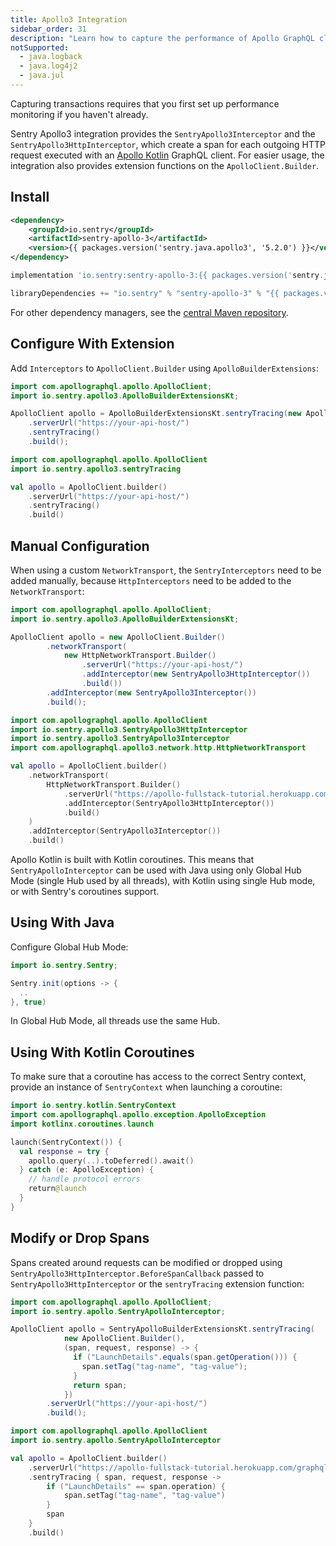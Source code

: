 ```yaml
---
title: Apollo3 Integration
sidebar_order: 31
description: "Learn how to capture the performance of Apollo GraphQL client."
notSupported:
  - java.logback
  - java.log4j2
  - java.jul
---
```


<Note>

Capturing transactions requires that you first <PlatformLink to="/performance/">set up performance monitoring</PlatformLink> if you haven't already.

</Note>

Sentry Apollo3 integration provides the `SentryApollo3Interceptor` and the `SentryApollo3HttpInterceptor`, which create a span for each outgoing HTTP request executed with an [Apollo Kotlin](https://github.com/apollographql/apollo-kotlin) GraphQL client. For easier usage, the integration also provides extension functions on the `ApolloClient.Builder`.

## Install

```xml {tabTitle:Maven}
<dependency>
    <groupId>io.sentry</groupId>
    <artifactId>sentry-apollo-3</artifactId>
    <version>{{ packages.version('sentry.java.apollo3', '5.2.0') }}</version>
</dependency>
```

```groovy {tabTitle:Gradle}
implementation 'io.sentry:sentry-apollo-3:{{ packages.version('sentry.java.apollo3', '5.2.0') }}'
```

```scala {tabTitle: SBT}
libraryDependencies += "io.sentry" % "sentry-apollo-3" % "{{ packages.version('sentry.java.apollo3', '5.2.0') }}"
```

For other dependency managers, see the [central Maven repository](https://search.maven.org/artifact/io.sentry/sentry-apollo-3).

## Configure With Extension

Add `Interceptors` to `ApolloClient.Builder` using `ApolloBuilderExtensions`:

```java
import com.apollographql.apollo.ApolloClient;
import io.sentry.apollo3.ApolloBuilderExtensionsKt;

ApolloClient apollo = ApolloBuilderExtensionsKt.sentryTracing(new ApolloClient.Builder())
    .serverUrl("https://your-api-host/")
    .sentryTracing()
    .build();
```

```kotlin
import com.apollographql.apollo.ApolloClient
import io.sentry.apollo3.sentryTracing

val apollo = ApolloClient.builder()
    .serverUrl("https://your-api-host/")
    .sentryTracing()
    .build()
```

## Manual Configuration
When using a custom `NetworkTransport`, the `SentryInterceptors` need to be added manually, because `HttpInterceptors` need to be added to the `NetworkTransport`:

```java
import com.apollographql.apollo.ApolloClient;
import io.sentry.apollo3.ApolloBuilderExtensionsKt;

ApolloClient apollo = new ApolloClient.Builder()
        .networkTransport(
            new HttpNetworkTransport.Builder()
                .serverUrl("https://your-api-host/")
                .addInterceptor(new SentryApollo3HttpInterceptor())
                .build())
        .addInterceptor(new SentryApollo3Interceptor())
        .build();
```

```kotlin
import com.apollographql.apollo.ApolloClient
import io.sentry.apollo3.SentryApollo3HttpInterceptor
import io.sentry.apollo3.SentryApollo3Interceptor
import com.apollographql.apollo3.network.http.HttpNetworkTransport

val apollo = ApolloClient.builder()
    .networkTransport(
        HttpNetworkTransport.Builder()
            .serverUrl("https://apollo-fullstack-tutorial.herokuapp.com/graphql")
            .addInterceptor(SentryApollo3HttpInterceptor())
            .build()
    )
    .addInterceptor(SentryApollo3Interceptor())
    .build()
```

<Alert level="info" title="Important">

Apollo Kotlin is built with Kotlin coroutines. This means that `SentryApolloInterceptor` can be used with Java using only Global Hub Mode (single Hub used by all threads), with Kotlin using single Hub mode, or with <PlatformLink to="/enriching-events/scopes/#kotlin-coroutines">Sentry's coroutines support</PlatformLink>.

</Alert>

## Using With Java

Configure Global Hub Mode:

```java
import io.sentry.Sentry;

Sentry.init(options -> {
  ..
}, true)
```

<Note>

In Global Hub Mode, all threads use the same Hub.

</Note>

## Using With Kotlin Coroutines

To make sure that a coroutine has access to the correct Sentry context, provide an instance of `SentryContext` when launching a coroutine:

```kotlin
import io.sentry.kotlin.SentryContext
import com.apollographql.apollo.exception.ApolloException
import kotlinx.coroutines.launch

launch(SentryContext()) {
  val response = try {
    apollo.query(..).toDeferred().await()
  } catch (e: ApolloException) {
    // handle protocol errors
    return@launch
  }
}
```

## Modify or Drop Spans

Spans created around requests can be modified or dropped using `SentryApollo3HttpInterceptor.BeforeSpanCallback` passed to `SentryApollo3HttpInterceptor` or the `sentryTracing` extension function:

```java
import com.apollographql.apollo.ApolloClient;
import io.sentry.apollo.SentryApolloInterceptor;

ApolloClient apollo = SentryApolloBuilderExtensionsKt.sentryTracing(
            new ApolloClient.Builder(),
            (span, request, response) -> {
              if ("LaunchDetails".equals(span.getOperation())) {
                span.setTag("tag-name", "tag-value");
              }
              return span;
            })
        .serverUrl("https://your-api-host/")
        .build();
```

```kotlin
import com.apollographql.apollo.ApolloClient
import io.sentry.apollo.SentryApolloInterceptor

val apollo = ApolloClient.builder()
    .serverUrl("https://apollo-fullstack-tutorial.herokuapp.com/graphql")
    .sentryTracing { span, request, response ->
        if ("LaunchDetails" == span.operation) {
            span.setTag("tag-name", "tag-value")
        }
        span
    }
    .build()
```
